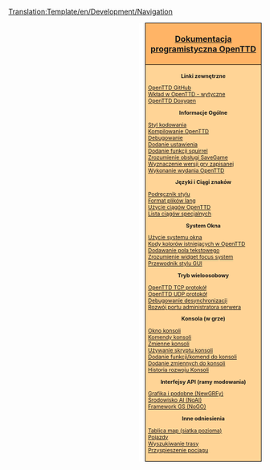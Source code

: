 <noinclude>[[Translation:Template/en/Development/Navigation]]</noinclude><noinclude></noinclude><div style="float:right; padding-left:12px; background:#ffffff;">
<div style="width:220px; border:1px solid #000000; background:#ffb466; padding:5px; -moz-border-radius-topleft:5px; -moz-border-radius-topright:5px; font-size: 12pt;">
<center><strong><font size="3">[[pl/Development/Main Page|Dokumentacja programistyczna OpenTTD]]</font></strong></center>
</div>
<div style="width:220px;  border:1px solid black; border-top-width: 0px; background:#ffd496; padding:5px; -moz-border-radius-bottomleft:5px; -moz-border-radius-bottomright:8px; font-size: 8pt;">

<center>'''Linki zewnętrzne'''</center>
[https://github.com/OpenTTD/OpenTTD OpenTTD GitHub]<br />
[https://github.com/OpenTTD/OpenTTD/blob/master/CONTRIBUTING.md Wkład w OpenTTD - wytyczne]<br />
[http://docs.openttd.org OpenTTD Doxygen]

<center>'''Informacje Ogólne'''</center>
[[pl/Development/Styl kodowania|Styl kodowania]]<br/>
<!-- [[:Category:Compiling_OpenTTD|Kompilowanie OpenTTD]]<br/> -->
<!-- [[:Category:Kompilowanie_OpenTTD/Pl|Kompilowanie OpenTTD]]<br/> ~~~~ -->
[[:Category:pl/Kompilacja OpenTTD|Kompilowanie OpenTTD]]<br/>
[[pl/Development/Debugowanie|Debugowanie]]<br/>
[[en/Archive/Source/OpenTTDDevBlackBook/Settings/AddSetting|Dodanie ustawienia]]<br/>
[[en/Archive/Source/OpenTTDDevBlackBook/NoAI/Adding a squirrel function|Dodanie funkcji squirrel]]<br/>
[[en/Archive/Source/OpenTTDDevBlackBook/Map/SaveGame|Zrozumienie obsługi SaveGame]]<br/>
[[en/Archive/Source/OpenTTDDevBlackBook/Settings/CreateSavegame|Wyznaczenie wersji gry zapisanej ]]<br/>
[[en/Development/Doing an OpenTTD release|Wykonanie wydania OpenTTD]]<br/>

<center>'''Języki i Ciągi znaków'''</center>
[[en/Development/Manual of style|Podręcznik stylu ]]<br/>
[[en/Archive/Source/OpenTTDDevBlackBook/Format of langfiles|Format plików lang]]<br/>
[[en/Archive/Source/Strings|Użycie ciągów OpenTTD ]]<br />
[[en/Archive/Source/OpenTTDDevBlackBook/Special strings|Lista ciągów specjalnych]]

<center>'''System Okna'''</center>
[[en/Archive/Source/OpenTTDDevBlackBook/Window/UseWindows|Użycie systemu okna]]<br/>
[[en/Archive/Source/OpenTTDDevBlackBook/Window/Colours|Kody kolorów istniejących w OpenTTD]]<br/>
[[en/Archive/Source/OpenTTDDevBlackBook/Window/TextEdit|Dodawanie pola tekstowego]]<br/>
[[en/Archive/Source/OpenTTDDevBlackBook/Window/WidgetFocus|Zrozumienie widget focus system]]<br/>
[[en/Development/GUI Style Guide|Przewodnik stylu GUI]]<br/>

<center>'''Tryb wieloosobowy'''</center>
[[en/Archive/Source/OpenTTDDevBlackBook/Network/TCP|OpenTTD TCP protokół]]<br/>
[[en/Archive/Source/OpenTTDDevBlackBook/Network/UDP|OpenTTD UDP protokół]]<br/>
[[en/Archive/Source/OpenTTDDevBlackBook/Network/Desync debugging|Debugowanie desynchronizacji]]<br/>
[[en/Development/Server Admin Port Development|Rozwój portu administratora serwera]]

<center>'''Konsola (w grze)'''</center>
[[en/Manual/Console|Okno konsoli]]<br/>
[[en/Manual/Console|Komendy konsoli]]<br/>
[[en/Manual/Console|Zmienne konsoli]]<br/>
[[en/Archive/Source/OpenTTDDevBlackBook/IConsole/Scripting|Używanie skryptu konsoli]]<br/>
[[en/Archive/Source/OpenTTDDevBlackBook/IConsole/AddFunctions|Dodanie funkcji/komend do konsoli]]<br/>
[[en/Archive/Source/OpenTTDDevBlackBook/IConsole/AddVariables|Dodanie zmiennych do konsoli]]<br/>
[[en/Archive/Source/OpenTTDDevBlackBook/IConsole/History|Historia rozwoju Konsoli]]

<center>'''Interfejsy API (ramy modowania)'''</center>
[[pl/Development/NewGRF/Main Page|Grafika i podobne (NewGRFy)]]<br />
[[en/Development/Script/Main Page|Środowisko AI (NoAI)]]<br />
[[en/Manual/Game script|Framework GS (NoGO)]]<br/>

<center>'''Inne odniesienia'''</center>
[[en/Archive/Source/Map array (landscape grid)|Tablica map (siatka pozioma)]]<br/>
[[en/Archive/Source/OpenTTDDevBlackBook/Simulation/Vehicles|Pojazdy]]<br/>
[[en/Archive/Source/OpenTTDDevBlackBook/Simulation/Pathfinding|Wyszukiwanie trasy]]<br/>
[[en/Archive/Source/OpenTTDDevBlackBook/Simulation/Train Acceleration|Przyspieszenie pociągu]]<br/>


</div>
</div>